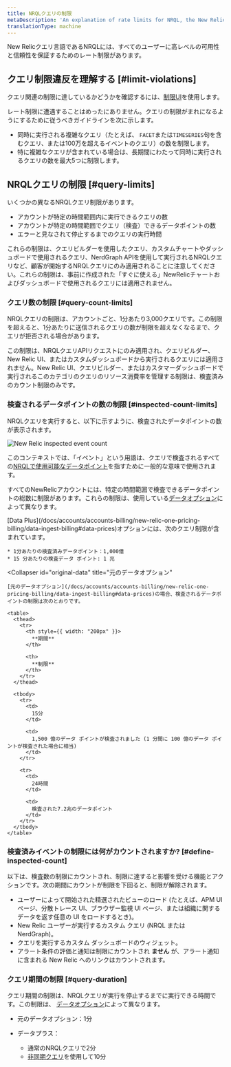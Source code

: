 ```yaml
---
title: NRQLクエリの制限
metaDescription: 'An explanation of rate limits for NRQL, the New Relic query language'
translationType: machine
---
```



New Relicクエリ言語であるNRQLには、すべてのユーザーに高レベルの可用性と信頼性を保証するためのレート制限があります。

## クエリ制限違反を理解する [#limit-violations]

クエリ関連の制限に達しているかどうかを確認するには、[制限UI](/docs/data-apis/manage-data/view-system-limits/)を使用します。

レート制限に遭遇することはめったにありません。クエリの制限がまれになるようにするために従うべきガイドラインを次に示します。

* 同時に実行される複雑なクエリ（たとえば、 `FACET`または`TIMESERIES`句を含むクエリ、または100万を超えるイベントのクエリ）の数を制限します。
* 特に複雑なクエリが含まれている場合は、長期間にわたって同時に実行されるクエリの数を最大5つに制限します。

## NRQLクエリの制限 [#query-limits]

いくつかの異なるNRQLクエリ制限があります。

* アカウントが特定の時間範囲内に実行できるクエリの数
* アカウントが特定の時間範囲でクエリ（検査）できるデータポイントの数
* エラーと見なされて停止するまでのクエリの実行時間

これらの制限は、クエリビルダーを使用したクエリ、カスタムチャートやダッシュボードで使用されるクエリ、NerdGraph APIを使用して実行されるNRQLクエリなど、顧客が開始するNRQLクエリにのみ適用されることに注意してください。これらの制限は、事前に作成された「すぐに使える」NewRelicチャートおよびダッシュボードで使用されるクエリには適用されません。

### クエリ数の制限 [#query-count-limits]

NRQLクエリの制限は、アカウントごと、1分あたり3,000クエリです。この制限を超えると、1分あたりに送信されるクエリの数が制限を超えなくなるまで、クエリが拒否される場合があります。

この制限は、NRQLクエリAPIリクエストにのみ適用され、クエリビルダー、New Relic UI、またはカスタムダッシュボードから実行されるクエリには適用されません。New Relic UI、クエリビルダー、またはカスタマーダッシュボードで実行されるこのカテゴリのクエリのリソース消費率を管理する制限は、検査済みのカウント制限のみです。

### 検査されるデータポイントの数の制限 [#inspected-count-limits]

NRQLクエリを実行すると、以下に示すように、検査されたデータポイントの数が表示されます。

<img
  title="New Relic inspected event count"
  alt="New Relic inspected event count"
  src={queriesnrqlEventCountinQueryBuilder}
/>

このコンテキストでは、「イベント」という用語は、クエリで検査されるすべての[NRQLで使用可能なデータポイント](/docs/query-data/nrql-new-relic-query-language/getting-started/introduction-nrql#what-you-can-query)を指すために一般的な意味で使用されます。

すべてのNewRelicアカウントには、特定の時間範囲で検査できるデータポイントの総数に制限があります。これらの制限は、使用している[データオプション](/docs/accounts/accounts-billing/new-relic-one-pricing-billing/data-ingest-billing#data-prices)によって異なります。

<CollapserGroup>
  <Collapser
    id="data-plus"
    title="データプラス"
  >
    [Data Plus](/docs/accounts/accounts-billing/new-relic-one-pricing-billing/data-ingest-billing#data-prices)オプションには、次のクエリ制限が含まれています。

    * 1分あたりの検査済みデータポイント：1,000億
    * 15 分あたりの検査データ ポイント: 1 兆
  </Collapser>

  <Collapser
    id="original-data"
    title="元のデータオプション"
  >
    [元のデータオプション](/docs/accounts/accounts-billing/new-relic-one-pricing-billing/data-ingest-billing#data-prices)の場合、検査されるデータポイントの制限は次のとおりです。

    <table>
      <thead>
        <tr>
          <th style={{ width: "200px" }}>
            **期間**
          </th>

          <th>
            **制限**
          </th>
        </tr>
      </thead>

      <tbody>
        <tr>
          <td>
            15分
          </td>

          <td>
            1,500 億のデータ ポイントが検査されました (1 分間に 100 億のデータ ポイントが検査された場合に相当)
          </td>
        </tr>

        <tr>
          <td>
            24時間
          </td>

          <td>
            検査された7.2兆のデータポイント
          </td>
        </tr>
      </tbody>
    </table>
  </Collapser>
</CollapserGroup>

### 検査済みイベントの制限には何がカウントされますか? [#define-inspected-count]

以下は、検査数の制限にカウントされ、制限に達すると影響を受ける機能とアクションです。次の期間にカウントが制限を下回ると、制限が解除されます。

* ユーザーによって開始された精選されたビューのロード (たとえば、APM UI ページ、分散トレース UI、ブラウザー監視 UI ページ、または組織に関するデータを返す任意の UI をロードするとき)。
* New Relic ユーザーが実行するカスタム クエリ (NRQL または NerdGraph)。
* クエリを実行するカスタム ダッシュボードのウィジェット。
* アラート条件の評価と通知は制限にカウントされ **ません** が、アラート通知に含まれる New Relic へのリンクはカウントされます。

### クエリ期間の制限 [#query-duration]

クエリ期間の制限は、NRQLクエリが実行を停止するまでに実行できる時間です。この制限は、 [データオプション](/docs/accounts/accounts-billing/new-relic-one-pricing-billing/data-ingest-billing#data-prices)によって異なります。

* 元のデータオプション：1分

* データプラス：

  * 通常のNRQLクエリで2分
  * [非同期クエリ](/docs/apis/nerdgraph/examples/async-queries-nrql-tutorial)を使用して10分